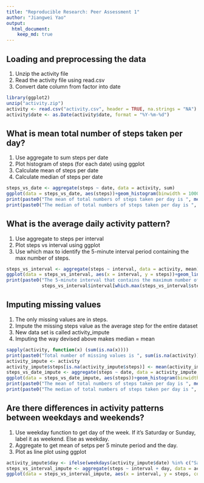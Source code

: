 ```yaml
---
title: "Reproducible Research: Peer Assessment 1"
author: "Jiangwei Yao"
output: 
  html_document:
    keep_md: true
---
```



## Loading and preprocessing the data
1. Unzip the activity file
2. Read the activity file using read.csv
3. Convert date column from factor into date
```r
library(ggplot2)
unzip("activity.zip")
activity <- read.csv("activity.csv", header = TRUE, na.strings = "NA")
activity$date <- as.Date(activity$date, format = "%Y-%m-%d")
```

## What is mean total number of steps taken per day?
1. Use aggregate to sum steps per date
2. Plot histogram of steps (for each date) using ggplot
3. Calculate mean of steps per date
4. Calculate median of steps per date
```r
steps_vs_date <- aggregate(steps ~ date, data = activity, sum)
ggplot(data = steps_vs_date, aes(steps))+geom_histogram(binwidth = 1000)
print(paste0("The mean of total numbers of steps taken per day is ", mean(steps_vs_date$steps)))
print(paste0("The median of total numbers of steps taken per day is ", median(steps_vs_date$steps)))
```

## What is the average daily activity pattern?
1. Use aggregate to steps per interval
2. Plot steps vs interval using ggplot
3. Use which max to identify the 5-minute interval period containing the max number of steps. 
```r
steps_vs_interval <- aggregate(steps ~ interval, data = activity, mean)
ggplot(data = steps_vs_interval, aes(x = interval, y = steps))+geom_line()
print(paste0("The 5-minute interval that contains the maximum number of steps on average is: ",
             steps_vs_interval$interval[which.max(steps_vs_interval$steps)], " 5-minute interval"))
```


## Imputing missing values
1. The only missing values are in steps. 
2. Impute the missing steps value as the average step for the entire dataset
3. New data set is called activity_impute
4. Imputing the way devised above makes median = mean
```r
sapply(activity, function(x) (sum(is.na(x))))
print(paste0("Total number of missing values is ", sum(is.na(activity))))
activity_impute <- activity
activity_impute$steps[is.na(activity_impute$steps)] <- mean(activity_impute$steps, na.rm = TRUE)
steps_vs_date_impute <- aggregate(steps ~ date, data = activity_impute, sum)
ggplot(data = steps_vs_date_impute, aes(steps))+geom_histogram(binwidth = 1000)
print(paste0("The mean of total numbers of steps taken per day is ", mean(steps_vs_date_impute$steps)))
print(paste0("The median of total numbers of steps taken per day is ", median(steps_vs_date_impute$steps)))
```

## Are there differences in activity patterns between weekdays and weekends?
1. Use weekday function to get day of the week. If it's Saturday or Sunday, label it as weekend. Else as weekday. 
2. Aggregate to get mean of setps per 5 minute period and the day.
3. Plot as line plot using ggplot
```r
activity_impute$day <- ifelse(weekdays(activity_impute$date) %in% c("Saturday", "Sunday"), "Weekend", "Weekday")
steps_vs_interval_impute <- aggregate(steps ~ interval + day, data = activity_impute, mean)
ggplot(data = steps_vs_interval_impute, aes(x = interval, y = steps, color = day))+geom_line()+facet_grid(day ~ .)

```